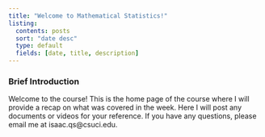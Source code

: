 ```yaml
---
title: "Welcome to Mathematical Statistics!"
listing:
  contents: posts
  sort: "date desc"
  type: default
  fields: [date, title, description]
---
```


::: {.callout-note collapse="true" icon="false"}
### **Brief Introduction**

Welcome to the course! This is the home page of the course where I will provide a recap on what was covered in the week. Here I will post any documents or videos for your reference. If you have any questions, please email me at isaac.qs\@csuci.edu.
:::
